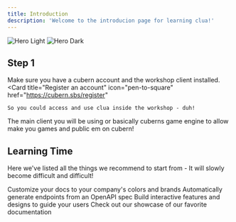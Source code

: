 ```yaml
---
title: Introduction
description: 'Welcome to the introducion page for learning clua!'
---
```


<img
  className="block dark:hidden"
  src="/images/hero-light.svg"
  alt="Hero Light"
/>
<img
  className="hidden dark:block"
  src="/images/hero-dark.svg"
  alt="Hero Dark"
/>

## Step 1

Make sure you have a cubern account and the workshop client installed.
<CardGroup cols={2}>
  <Card
    title="Register an account"
    icon="pen-to-square"
    href="https://cubern.sbs/register"
  >
    So you could access and use clua inside the workshop - duh!
  </Card>
  <Card
    title="Downloading Workshop Client"
    icon="image"
    href="https://cubern.sbs/workshop"
  >
    The main client you will be using or basically cuberns game engine to allow make you games and public em on cubern!
  </Card>
</CardGroup>

## Learning Time
Here we've listed all the things we recommend to start from - It will slowly become difficult and difficult!

<CardGroup cols={2}>
  <Card
    title="Customize Style"
    icon="palette"
    href="https://mintlify.com/docs/settings/global"
  >
    Customize your docs to your company's colors and brands
  </Card>
  <Card
    title="Reference APIs"
    icon="code"
    href="https://mintlify.com/docs/api-playground/openapi"
  >
    Automatically generate endpoints from an OpenAPI spec
  </Card>
  <Card
    title="Add Components"
    icon="screwdriver-wrench"
    href="https://mintlify.com/docs/components/accordion"
  >
    Build interactive features and designs to guide your users
  </Card>
  <Card
    title="Get Inspiration"
    icon="stars"
    href="https://mintlify.com/customers"
  >
    Check out our showcase of our favorite documentation
  </Card>
</CardGroup>
